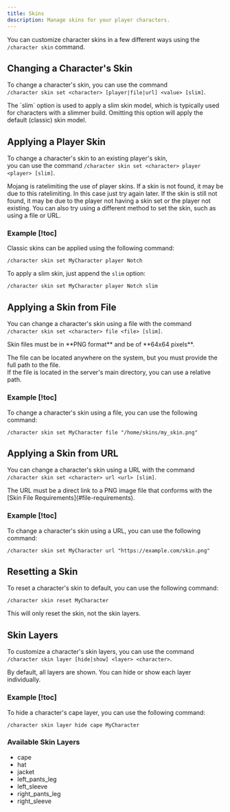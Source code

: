 ```yaml
---
title: Skins
description: Manage skins for your player characters.
---
```


You can customize character skins in a few different ways using the `/character skin` command.

## Changing a Character's Skin

To change a character's skin, you can use the command  
`/character skin set <character> [player|file|url] <value> [slim]`.

<Callout type="info">
  The `slim` option is used to apply a slim skin model, which is typically used for characters with
  a slimmer build. Omitting this option will apply the default (classic) skin model.
</Callout>

## Applying a Player Skin

To change a character's skin to an existing player's skin,  
you can use the command `/character skin set <character> player <player> [slim]`.

<Callout type="warning" title="Skin Not Found">
  Mojang is ratelimiting the use of player skins. If a skin is not found, it may be due to this
  ratelimiting. In this case just try again later. If the skin is still not found, it may be due to
  the player not having a skin set or the player not existing. You can also try using a different
  method to set the skin, such as using a file or URL.
</Callout>

### Example [!toc]

Classic skins can be applied using the following command:

```
/character skin set MyCharacter player Notch
```

To apply a slim skin, just append the `slim` option:

```
/character skin set MyCharacter player Notch slim
```

## Applying a Skin from File

You can change a character's skin using a file with the command  
`/character skin set <character> file <file> [slim]`.

<Callout type="info" title="File Requirements" id="file-requirements">
Skin files must be in **PNG format** and be of **64x64 pixels**.

The file can be located anywhere on the system, but you must provide the full path to the file.  
If the file is located in the server's main directory, you can use a relative path.

</Callout>

### Example [!toc]

To change a character's skin using a file, you can use the following command:

```
/character skin set MyCharacter file "/home/skins/my_skin.png"
```

## Applying a Skin from URL

You can change a character's skin using a URL with the command  
`/character skin set <character> url <url> [slim]`.

<Callout type="info" title="URL Requirements" id="url-requirements">
  The URL must be a direct link to a PNG image file that conforms with the [Skin File
  Requirements](#file-requirements).
</Callout>

### Example [!toc]

To change a character's skin using a URL, you can use the following command:

```
/character skin set MyCharacter url "https://example.com/skin.png"
```

## Resetting a Skin

To reset a character's skin to default, you can use the following command:

```
/character skin reset MyCharacter
```

<Callout type="info">This will only reset the skin, not the skin layers.</Callout>

## Skin Layers

To customize a character's skin layers, you can use the command  
`/character skin layer [hide|show] <layer> <character>`.

By default, all layers are shown. You can hide or show each layer individually.

### Example [!toc]

To hide a character's cape layer, you can use the following command:

```
/character skin layer hide cape MyCharacter
```

### Available Skin Layers

- cape
- hat
- jacket
- left_pants_leg
- left_sleeve
- right_pants_leg
- right_sleeve
